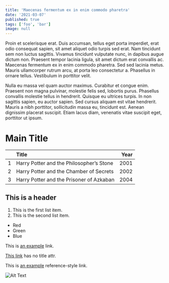 ```yaml
---
title: 'Maecenas fermentum ex in enim commodo pharetra'
date: '2021-03-07'
published: true
tags: ['foo', 'bar']
image: null
---
```


Proin et scelerisque erat. Duis accumsan, tellus eget porta imperdiet, erat odio consequat sapien, sit amet aliquet odio turpis sed erat. Nam tincidunt sem non luctus sagittis. Vivamus tincidunt vulputate nunc, in dapibus augue dictum non. Praesent tempor lacinia ligula, sit amet dictum erat convallis ac. Maecenas fermentum ex in enim commodo pharetra. Sed sed lacinia metus. Mauris ullamcorper rutrum arcu, at porta leo consectetur a. Phasellus in ornare tellus. Vestibulum in porttitor velit.

<YouTube id="_SR4WlncmC4" />

Nulla eu massa vel quam auctor maximus. Curabitur et congue enim. Praesent non magna pulvinar, molestie felis sed, lobortis purus. Phasellus convallis molestie tellus in hendrerit. Quisque eu ultrices turpis. In non sagittis sapien, eu auctor sapien. Sed cursus aliquam est vitae hendrerit. Mauris a nibh porttitor, sollicitudin massa eu, tincidunt est. Aenean dignissim placerat suscipit. Etiam lacus diam, venenatis vitae suscipit eget, porttitor ut ipsum.


# Main Title


|        | Title                                    | Year |
| :----- | :--------------------------------------- | ---: |
| 1      | Harry Potter and the Philosopher’s Stone | 2001 |
| 2      | Harry Potter and the Chamber of Secrets  | 2002 |
| 3      | Harry Potter and the Prisoner of Azkaban | 2004 |

## This is a header

1. This is the first list item.
2. This is the second list item.

- Red
- Green
- Blue

This is [an example](http://example.com "Example") link.

[This link](http://example.com) has no title attr.

This is [an example][id] reference-style link.


[id]: http://example.com "Optional Title"

![Alt Text](https://placehold.it/200x50 "Image Title")
